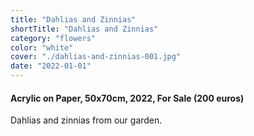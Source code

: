 ```yaml
---
title: "Dahlias and Zinnias"
shortTitle: "Dahlias and Zinnias"
category: "flowers"
color: "white"
cover: "./dahlias-and-zinnias-001.jpg"
date: "2022-01-01"
---
```

    
#### Acrylic on Paper, 50x70cm, 2022, For Sale (200 euros)
    
Dahlias and zinnias from our garden.